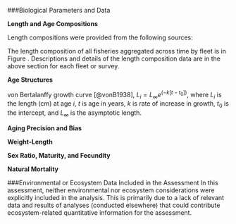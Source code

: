 

<!--************BIOLOGICAL DATA*********************************************-->
###Biological Parameters and Data



**Length and Age Compositions**

Length compositions were provided from the following sources:

\begin{itemize}[noitemsep,nolistsep,topsep=0pt]
  \item Source 1 (\emph{type, e.g., commercial dead fish, research, recreational}, yyyy-yyyy)    
  \item Source 2 (\emph{type}, yyyy-yyyy)    
  \item Source 3 (\emph{research}, yyyy, yyyy, yyyy, yyyy) 
\end{itemize}


The length composition of all fisheries aggregated across time by fleet is in Figure
\ref{fig:comp_lendat_aggregated_across_time}.  Descriptions and details of the length
composition data are in the above section for each fleet or survey.


\vspace{.5cm}
**Age Structures**


von Bertalanffy growth curve [@vonB1938], $L_i = L_{\infty}e^{(-k[t-t_0])}$, 
where $L_i$ is the length (cm) at age $i$, $t$ is age in years, $k$ is rate of 
increase in growth, $t_0$ is the intercept, and $L_{\infty}$ is the asymptotic length.




\vspace{.5cm}
**Aging Precision and Bias**




\vspace{.5cm}
**Weight-Length**



\vspace{.5cm}
**Sex Ratio, Maturity, and Fecundity**


\vspace{.5cm}
**Natural Mortality**



\vspace{.5cm}


###Environmental or Ecosystem Data Included in the Assessment
In this assessment, neither environmental nor ecosystem considerations were explicitly included in the analysis.  This is primarily due to a lack of relevant data and results of analyses (conducted elsewhere) 
that could contribute ecosystem-related quantitative information for the assessment.




